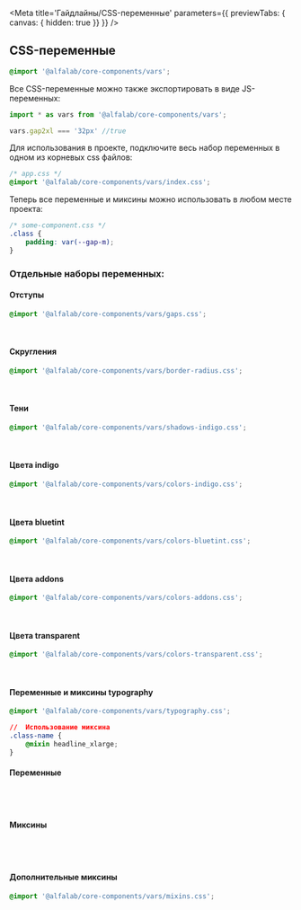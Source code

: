 



<Meta
    title='Гайдлайны/CSS-переменные'
    parameters={{ previewTabs: { canvas: { hidden: true }} }}
/>

<!-- Docs -->

## CSS-переменные

<ComponentHeader
    name='vars'
    version={version}
    package='@alfalab/core-components/vars'
    stage={3}
/>

```css
@import '@alfalab/core-components/vars';
```

Все CSS-переменные можно также экспортировать в виде JS-переменных: 

```typescript
import * as vars from '@alfalab/core-components/vars';

vars.gap2xl === '32px' //true
```

Для использования в проекте, подключите весь набор переменных в одном из корневых css файлов: 

```css
/* app.css */
@import '@alfalab/core-components/vars/index.css';
```

Теперь все переменные и миксины можно использовать в любом месте проекта:

```css
/* some-component.css */
.class {
    padding: var(--gap-m);
}
```

### Отдельные наборы переменных:

#### Отступы 
```css
@import '@alfalab/core-components/vars/gaps.css';
```
<CssVars css={gaps} expandable />
&nbsp;

#### Скругления
```css
@import '@alfalab/core-components/vars/border-radius.css';
```
<CssVars css={borderRadius} expandable />
&nbsp;

#### Тени
```css
@import '@alfalab/core-components/vars/shadows-indigo.css';
```
<CssVars css={shadowsIndigo} expandable />
&nbsp;

#### Цвета indigo
```css
@import '@alfalab/core-components/vars/colors-indigo.css';
```
<CssVars css={colorsIndigo} expandable />
&nbsp;

#### Цвета bluetint
```css
@import '@alfalab/core-components/vars/colors-bluetint.css';
```
<CssVars css={colorsBluetint} expandable />
&nbsp;

#### Цвета addons
```css
@import '@alfalab/core-components/vars/colors-addons.css';
```
<CssVars css={colorsAddons} expandable />
&nbsp;

#### Цвета transparent
```css
@import '@alfalab/core-components/vars/colors-transparent.css';
```
<CssVars css={colorsTransparent} expandable />
&nbsp;

#### Переменные и миксины typography
```css
@import '@alfalab/core-components/vars/typography.css';

//  Использование миксина
.class-name {
    @mixin headline_xlarge;
}
```
#### Переменные
#  
#  

<CssVars css={typography} expandable />
&nbsp;

#### Миксины
#  
#

<CssVars css={typography} expandable type='mixins'/>
&nbsp;

#### Дополнительные миксины
```css
@import '@alfalab/core-components/vars/mixins.css';
```

<CssVars css={mixins} expandable type='mixins'/>
&nbsp;